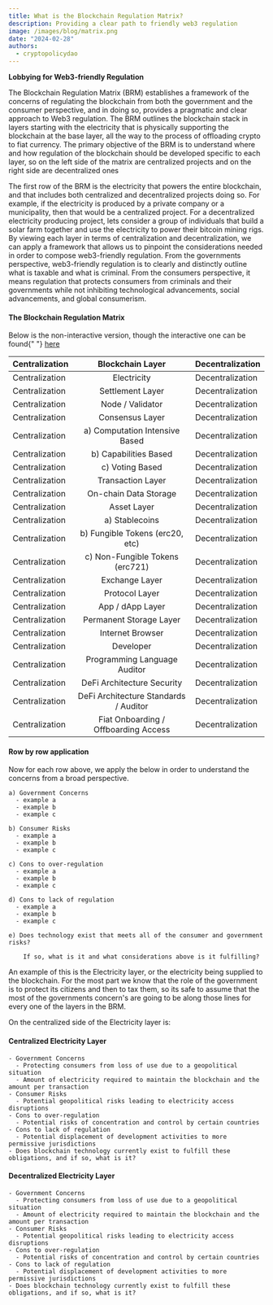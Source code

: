 ```yaml
---
title: What is the Blockchain Regulation Matrix?
description: Providing a clear path to friendly web3 regulation
image: /images/blog/matrix.png
date: "2024-02-28"
authors:
  - cryptopolicydao
---
```


<Callout>
  <strong>Lobbying for Web3-friendly Regulation</strong>
</Callout>

The Blockchain Regulation Matrix (BRM) establishes a framework of the concerns of regulating the
blockchain from both the government and the consumer perspective, and in doing so, provides a pragmatic
and clear approach to Web3 regulation. The BRM outlines the blockchain stack in layers starting with
the electricity that is physically supporting the blockchain at the base layer, all the way to the
process of offloading crypto to fiat currency. The primary objective of the BRM is to understand
where and how regulation of the blockchain should be developed specific to each layer, so
on the left side of the matrix are centralized projects and on the right side are decentralized ones

The first row of the BRM is the electricity that powers the entire blockchain, and that includes both
centralized and decentralized projects doing so. For example, if the electricity is produced by a private company
or a municipality, then that would be a centralized project. For a decentralized electricity producing project, lets
consider a group of individuals that build a solar farm together and use the electricity to power their bitcoin mining rigs.
By viewing each layer in terms of centralization and decentralization, we can apply a framework that allows us to pinpoint
the considerations needed in order to compose web3-friendly regulation. From the governments perspective, web3-friendly regulation is
to clearly and distinctly outline what is taxable and what is criminal. From the consumers perspective, it means regulation that protects consumers
from criminals and their governments while not inhibiting technological advancements, social advancements, and global consumerism.

#### The Blockchain Regulation Matrix

<Callout>
  Below is the non-interactive version, though the interactive one can be found{" "}
  <a href="/matrix" className="underline underline-offset-4">
    here
  </a>
</Callout>

| Centralization |           Blockchain Layer            | Decentralization |
| -------------- | :-----------------------------------: | ---------------- |
| Centralization |              Electricity              | Decentralization |
| Centralization |           Settlement Layer            | Decentralization |
| Centralization |           Node / Validator            | Decentralization |
| Centralization |            Consensus Layer            | Decentralization |
| Centralization |    a) Computation Intensive Based     | Decentralization |
| Centralization |         b) Capabilities Based         | Decentralization |
| Centralization |            c) Voting Based            | Decentralization |
| Centralization |           Transaction Layer           | Decentralization |
| Centralization |         On-chain Data Storage         | Decentralization |
| Centralization |              Asset Layer              | Decentralization |
| Centralization |            a) Stablecoins             | Decentralization |
| Centralization |    b) Fungible Tokens (erc20, etc)    | Decentralization |
| Centralization |    c) Non-Fungible Tokens (erc721)    | Decentralization |
| Centralization |            Exchange Layer             | Decentralization |
| Centralization |            Protocol Layer             | Decentralization |
| Centralization |           App / dApp Layer            | Decentralization |
| Centralization |        Permanent Storage Layer        | Decentralization |
| Centralization |           Internet Browser            | Decentralization |
| Centralization |               Developer               | Decentralization |
| Centralization |     Programming Language Auditor      | Decentralization |
| Centralization |      DeFi Architecture Security       | Decentralization |
| Centralization | DeFi Architecture Standards / Auditor | Decentralization |
| Centralization | Fiat Onboarding / Offboarding Access  | Decentralization |

#### Row by row application

Now for each row above, we apply the below in order to understand the concerns from a broad perspective.

```
a) Government Concerns
  - example a
  - example b
  - example c

b) Consumer Risks
  - example a
  - example b
  - example c

c) Cons to over-regulation
  - example a
  - example b
  - example c

d) Cons to lack of regulation
  - example a
  - example b
  - example c

e) Does technology exist that meets all of the consumer and government risks?

    If so, what is it and what considerations above is it fulfilling?
```

An example of this is the Electricity layer, or the electricity being supplied to the blockchain. For
the most part we know that the role of the government is to protect its citizens and then to tax them, so its safe
to assume that the most of the governments concern's are going to be along those lines for every one of the layers
in the BRM.

On the centralized side of the Electricity layer is:

#### Centralized Electricity Layer

```
- Government Concerns
  - Protecting consumers from loss of use due to a geopolitical situation
  - Amount of electricity required to maintain the blockchain and the amount per transaction
- Consumer Risks
  - Potential geopolitical risks leading to electricity access disruptions
- Cons to over-regulation
  - Potential risks of concentration and control by certain countries
- Cons to lack of regulation
  - Potential displacement of development activities to more permissive jurisdictions
- Does blockchain technology currently exist to fulfill these obligations, and if so, what is it?
```

#### Decentralized Electricity Layer

```
- Government Concerns
  - Protecting consumers from loss of use due to a geopolitical situation
  - Amount of electricity required to maintain the blockchain and the amount per transaction
- Consumer Risks
  - Potential geopolitical risks leading to electricity access disruptions
- Cons to over-regulation
  - Potential risks of concentration and control by certain countries
- Cons to lack of regulation
  - Potential displacement of development activities to more permissive jurisdictions
- Does blockchain technology currently exist to fulfill these obligations, and if so, what is it?
```
